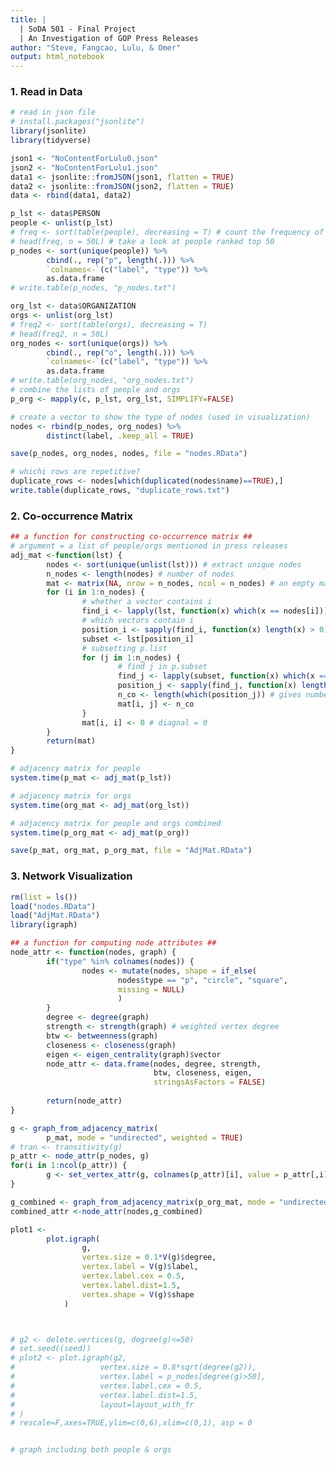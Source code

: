 ```yaml
---
title: |
  | SoDA 501 - Final Project
  | An Investigation of GOP Press Releases 
author: "Steve, Fangcao, Lulu, & Omer"
output: html_notebook
---
```


### 1. Read in Data

```r
# read in json file
# install.packages("jsonlite")
library(jsonlite)
library(tidyverse)

json1 <- "NoContentForLulu0.json"
json2 <- "NoContentForLulu1.json"
data1 <- jsonlite::fromJSON(json1, flatten = TRUE)
data2 <- jsonlite::fromJSON(json2, flatten = TRUE)
data <- rbind(data1, data2)

p_lst <- data$PERSON
people <- unlist(p_lst)
# freq <- sort(table(people), decreasing = T) # count the frequency of occurrences of each person
# head(freq, n = 50L) # take a look at people ranked top 50 
p_nodes <- sort(unique(people)) %>% 
        cbind(., rep("p", length(.))) %>%
        `colnames<-`(c("label", "type")) %>%
        as.data.frame
# write.table(p_nodes, "p_nodes.txt")

org_lst <- data$ORGANIZATION
orgs <- unlist(org_lst)
# freq2 <- sort(table(orgs), decreasing = T)
# head(freq2, n = 50L)
org_nodes <- sort(unique(orgs)) %>% 
        cbind(., rep("o", length(.))) %>%
        `colnames<-`(c("label", "type")) %>%
        as.data.frame
# write.table(org_nodes, "org_nodes.txt")
# combine the lists of people and orgs
p_org <- mapply(c, p_lst, org_lst, SIMPLIFY=FALSE)

# create a vector to show the type of nodes (used in visualization)
nodes <- rbind(p_nodes, org_nodes) %>% 
        distinct(label, .keep_all = TRUE)

save(p_nodes, org_nodes, nodes, file = "nodes.RData")

# whichi rows are repetitive?
duplicate_rows <- nodes[which(duplicated(nodes$name)==TRUE),]
write.table(duplicate_rows, "duplicate_rows.txt")
```

### 2. Co-occurrence Matrix

```r
## a function for constructing co-occurrence matrix ##
# argument = a list of people/orgs mentioned in press releases
adj_mat <-function(lst) {
        nodes <- sort(unique(unlist(lst))) # extract unique nodes
        n_nodes <- length(nodes) # number of nodes
        mat <- matrix(NA, nrow = n_nodes, ncol = n_nodes) # an empty matrix to store values of co-occurrence
        for (i in 1:n_nodes) {
                # whether a vector contains i
                find_i <- lapply(lst, function(x) which(x == nodes[i]))
                # which vectors contain i
                position_i <- sapply(find_i, function(x) length(x) > 0)
                subset <- lst[position_i]
                # subsetting p.list
                for (j in 1:n_nodes) {
                        # find j in p.subset
                        find_j <- lapply(subset, function(x) which(x == nodes[j]))
                        position_j <- sapply(find_j, function(x) length(x) > 0)
                        n_co <- length(which(position_j)) # gives number of co-occurrence
                        mat[i, j] <- n_co
                }
                mat[i, i] <- 0 # diagnal = 0
        }
        return(mat)
}        

# adjacency matrix for people
system.time(p_mat <- adj_mat(p_lst))

# adjacency matrix for orgs 
system.time(org_mat <- adj_mat(org_lst))

# adjacency matrix for people and orgs combined
system.time(p_org_mat <- adj_mat(p_org))

save(p_mat, org_mat, p_org_mat, file = "AdjMat.RData")

```

### 3. Network Visualization

```r
rm(list = ls())
load("nodes.RData")
load("AdjMat.RData")
library(igraph)

## a function for computing node attributes ##
node_attr <- function(nodes, graph) {
        if("type" %in% colnames(nodes)) {
                nodes <- mutate(nodes, shape = if_else(
                        nodes$type == "p", "circle", "square",
                        missing = NULL)
                        )
        }                
        degree <- degree(graph)
        strength <- strength(graph) # weighted vertex degree
        btw <- betweenness(graph)
        closeness <- closeness(graph)
        eigen <- eigen_centrality(graph)$vector
        node_attr <- data.frame(nodes, degree, strength, 
                                btw, closeness, eigen,
                                stringsAsFactors = FALSE)
        
        return(node_attr)
}

g <- graph_from_adjacency_matrix(
        p_mat, mode = "undirected", weighted = TRUE)
# tran <- transitivity(g)
p_attr <- node_attr(p_nodes, g)       
for(i in 1:ncol(p_attr)) {
        g <- set_vertex_attr(g, colnames(p_attr)[i], value = p_attr[,i])
}

g_combined <- graph_from_adjacency_matrix(p_org_mat, mode = "undirected", weighted = TRUE)
combined_attr <-node_attr(nodes,g_combined)

plot1 <- 
        plot.igraph(
                g, 
                vertex.size = 0.1*V(g)$degree,
                vertex.label = V(g)$label,
                vertex.label.cex = 0.5,
                vertex.label.dist=1.5,
                vertex.shape = V(g)$shape
            )  



# g2 <- delete.vertices(g, degree(g)<=50)
# set.seed((seed))
# plot2 <- plot.igraph(g2, 
#                   vertex.size = 0.8*sqrt(degree(g2)),
#                   vertex.label = p_nodes[degree(g)>50],
#                   vertex.label.cex = 0.5,
#                   vertex.label.dist=1.5,
#                   layout=layout_with_fr
# )                  
# rescale=F,axes=TRUE,ylim=c(0,6),xlim=c(0,1), asp = 0


# graph including both people & orgs

```

